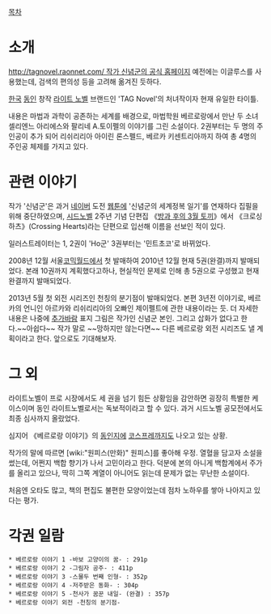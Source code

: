 [[목차]]
= 소개 =
[[http://tagnovel.raonnet.com/ 작가 신념군의 공식 홈페이지]]
예전에는 이글루스를 사용했는데, 검색의 편의성 등을 고려해 옮겨진 듯하다.

[[한국]] [[동인]] 창작 [[라이트 노벨]] 브랜드인 'TAG Novel'의 처녀작이자 현재 유일한 타이틀.

내용은 마법과 과학이 공존하는 세계를 배경으로, 마법학원 베르로랑에서 만난 두 소녀 셀리엔느 아리에스와 팔리네 A.토이펠의 이야기를 그린 소설이다. 2권부터는 두 명의 주인공이 추가 되어 리쉬리리아 아이린 론스펠드, 베르카 키센트리아까지 하여 총 4명의 주인공 체제를 가지고 있다.
= 관련 이야기 =
작가 '신념군'은 과거 [[네이버]] 도전 [[웹툰]]에 '신념군의 세계정복 일기'를 연재하다 집필을 위해 중단하였으며, [[시드노벨]] 2주년 기념 단편집 《[[방과 후의 3월 토끼]]》에서 《크로싱 하츠》(Crossing Hearts)라는 단편으로 입선해 이름을 선보인 적이 있다.

일러스트레이터는 1, 2권이 'Ho군' 3권부터는 '민트초코'로 바뀌었다.

2008년 12월 서울[[코믹월드]]에서 첫 발매하여 2010년 12월 현재 5권(완결)까지 발매되었다.
본래 10권까지 계획했다고하나, 현실적인 문제로 인해 총 5권으로 구성했고 현재 완결까지 발매되었다.

2013년 5월 첫 외전 시리즈인 천칭의 분기점이 발매되었다.
본편 3년전 이야기로, 베르카의 언니인 아르카와 리쉬리리아의 오빠인 제이펠트에 관한 내용이라는 듯.
더 자세한 내용은 나중에 [[추가바람]]
표지 그림은 작가인 신념군 본인. 그리고 삽화가 없다고 한다.~~아쉽다~~
작가 말로 ~~망하지만 않는다면~~ 다른 베르로랑 외전 시리즈도 낼 계획이라고 한다. 앞으로도 기대해보자.
= 그 외 =
라이트노벨이 프로 시장에서도 세 권을 넘기 힘든 상황임을 감안하면 굉장히 특별한 케이스이며 동인 라이트노벨로서는 독보적이라고 할 수 있다. 과거 시드노벨 공모전에서도 최종 심사까지 올랐었다.

심지어 《베르로랑 이야기》의 [[동인지]]에 [[코스프레]]까지도 나오고 있는 상황.

작가의 말에 따르면 [wiki:"원피스(만화)" 원피스]를 좋아해 우정. 열혈을 담고자 소설을 썼는데, 어쩐지 백합 향기가 나서 고민이라고 한다. 덕분에 본의 아니게 백합계에서 주가를 올리고 있으나, 딱히 그쪽 계열이 아니어도 읽는데 문제가 없는 무난한 소설이다.

처음엔 오타도 많고, 책의 편집도 불편한 모양이었는데 점차 노하우를 쌓아 나아지고 있다는 평가.
= 각권 일람 =
 * 베르로랑 이야기 1 -바보 고양이의 꿈- : 291p
 * 베르로랑 이야기 2 -그림자 공주- : 411p
 * 베르로랑 이야기 3 -스물두 번째 인형- : 352p
 * 베르로랑 이야기 4 -저주받은 동화- : 304p
 * 베르로랑 이야기 5 -천사가 꿈꾼 내일- (완결) : 357p
 * 베르로랑 이야기 외전 -천칭의 분기점-
